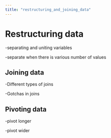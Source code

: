 ```yaml
---
title: "restructuring_and_joining_data"
---
```


# Restructuring data

-separating and uniting variables

-separate when there is various number of values

## Joining data

-Different types of joins

-Gotchas in joins

## Pivoting data

-pivot longer

-pivot wider
